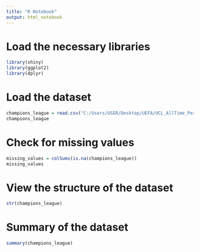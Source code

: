 ```yaml
---
title: "R Notebook"
output: html_notebook
---
```


# Load the necessary libraries
```r
library(shiny)
library(ggplot2)
library(dplyr)
```

# Load the dataset
```r
champions_league = read.csv("C:/Users/USER/Desktop/UEFA/UCL_AllTime_Performance_Table - UCL_Alltime_Performance_Table.csv")
champions_league
```

# Check for missing values
```r
missing_values = colSums(is.na(champions_league))
missing_values
```

# View the structure of the dataset
```r
str(champions_league)
```
# Summary of the dataset
```r
summary(champions_league)
```

